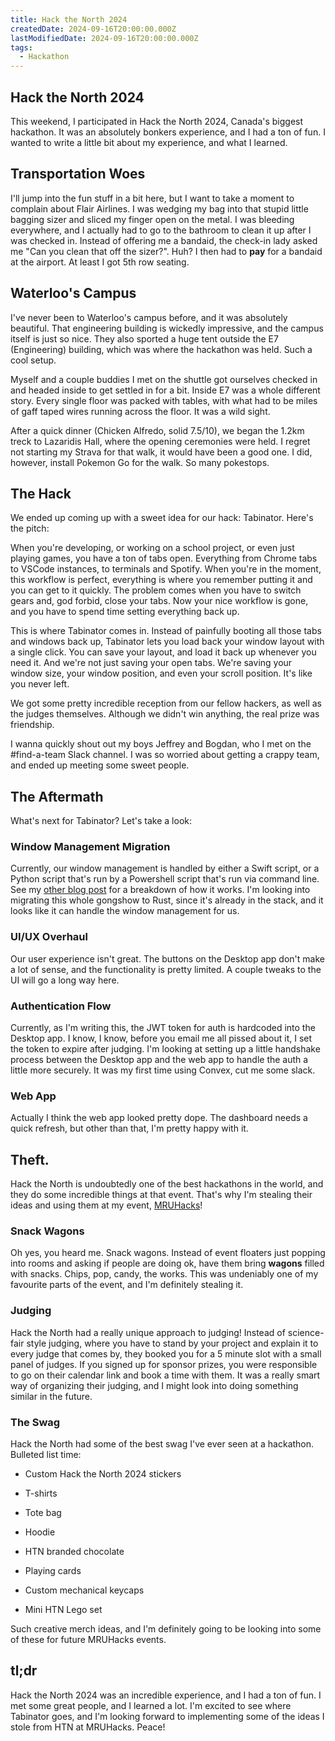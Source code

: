 ---
title: Hack the North 2024
createdDate: 2024-09-16T20:00:00.000Z
lastModifiedDate: 2024-09-16T20:00:00.000Z
tags:
  - Hackathon
---

## Hack the North 2024

This weekend, I participated in Hack the North 2024, Canada's biggest hackathon. It was an absolutely bonkers experience, and I had a ton of fun. I wanted to write a little bit about my experience, and what I learned.

## Transportation Woes

I'll jump into the fun stuff in a bit here, but I want to take a moment to complain about Flair Airlines. I was wedging my bag into that stupid little bagging sizer and sliced my finger open on the metal. I was bleeding everywhere, and I actually had to go to the bathroom to clean it up after I was checked in. Instead of offering me a bandaid, the check-in lady asked me "Can you clean that off the sizer?". Huh? I then had to **pay** for a bandaid at the airport. At least I got 5th row seating.

## Waterloo's Campus

I've never been to Waterloo's campus before, and it was absolutely beautiful. That engineering building is wickedly impressive, and the campus itself is just so nice. They also sported a huge tent outside the E7 (Engineering) building, which was where the hackathon was held. Such a cool setup.

Myself and a couple buddies I met on the shuttle got ourselves checked in and headed inside to get settled in for a bit. Inside E7 was a whole different story. Every single floor was packed with tables, with what had to be miles of gaff taped wires running across the floor. It was a wild sight.

After a quick dinner (Chicken Alfredo, solid 7.5/10), we began the 1.2km treck to Lazaridis Hall, where the opening ceremonies were held. I regret not starting my Strava for that walk, it would have been a good one. I did, however, install Pokemon Go for the walk. So many pokestops.

## The Hack

We ended up coming up with a sweet idea for our hack: Tabinator. Here's the pitch:

When you're developing, or working on a school project, or even just playing games, you have a ton of tabs open. Everything from Chrome tabs to VSCode instances, to terminals and Spotify. When you're in the moment, this workflow is perfect, everything is where you remember putting it and you can get to it quickly. The problem comes when you have to switch gears and, god forbid, close your tabs. Now your nice workflow is gone, and you have to spend time setting everything back up.

This is where Tabinator comes in. Instead of painfully booting all those tabs and windows back up, Tabinator lets you load back your window layout with a single click. You can save your layout, and load it back up whenever you need it. And we're not just saving your open tabs. We're saving your window size, your window position, and even your scroll position. It's like you never left.

We got some pretty incredible reception from our fellow hackers, as well as the judges themselves. Although we didn't win anything, the real prize was friendship.

I wanna quickly shout out my boys Jeffrey and Bogdan, who I met on the #find-a-team Slack channel. I was so worried about getting a crappy team, and ended up meeting some sweet people.

## The Aftermath

What's next for Tabinator? Let's take a look:

### Window Management Migration

Currently, our window management is handled by either a Swift script, or a Python script that's run by a Powershell script that's run via command line. See my [other blog post](https://matthew-hre.com/projects/Tabinator) for a breakdown of how it works. I'm looking into migrating this whole gongshow to Rust, since it's already in the stack, and it looks like it can handle the window management for us.

### UI/UX Overhaul

Our user experience isn't great. The buttons on the Desktop app don't make a lot of sense, and the functionality is pretty limited. A couple tweaks to the UI will go a long way here.

### Authentication Flow

Currently, as I'm writing this, the JWT token for auth is hardcoded into the Desktop app. I know, I know, before you email me all pissed about it, I set the token to expire after judging. I'm looking at setting up a little handshake process between the Desktop app and the web app to handle the auth a little more securely. It was my first time using Convex, cut me some slack.

### Web App

Actually I think the web app looked pretty dope. The dashboard needs a quick refresh, but other than that, I'm pretty happy with it.

## Theft.

Hack the North is undoubtedly one of the best hackathons in the world, and they do some incredible things at that event. That's why I'm stealing their ideas and using them at my event, [MRUHacks](https://mruhacks.ca)!

### Snack Wagons

Oh yes, you heard me. Snack wagons. Instead of event floaters just popping into rooms and asking if people are doing ok, have them bring **wagons** filled with snacks. Chips, pop, candy, the works. This was undeniably one of my favourite parts of the event, and I'm definitely stealing it.

### Judging

Hack the North had a really unique approach to judging! Instead of science-fair style judging, where you have to stand by your project and explain it to every judge that comes by, they booked you for a 5 minute slot with a small panel of judges. If you signed up for sponsor prizes, you were responsible to go on their calendar link and book a time with them. It was a really smart way of organizing their judging, and I might look into doing something similar in the future.

### The Swag

Hack the North had some of the best swag I've ever seen at a hackathon. Bulleted list time:

- Custom Hack the North 2024 stickers

- T-shirts

- Tote bag

- Hoodie

- HTN branded chocolate

- Playing cards

- Custom mechanical keycaps

- Mini HTN Lego set

Such creative merch ideas, and I'm definitely going to be looking into some of these for future MRUHacks events.

## tl;dr

Hack the North 2024 was an incredible experience, and I had a ton of fun. I met some great people, and I learned a lot. I'm excited to see where Tabinator goes, and I'm looking forward to implementing some of the ideas I stole from HTN at MRUHacks. Peace!
